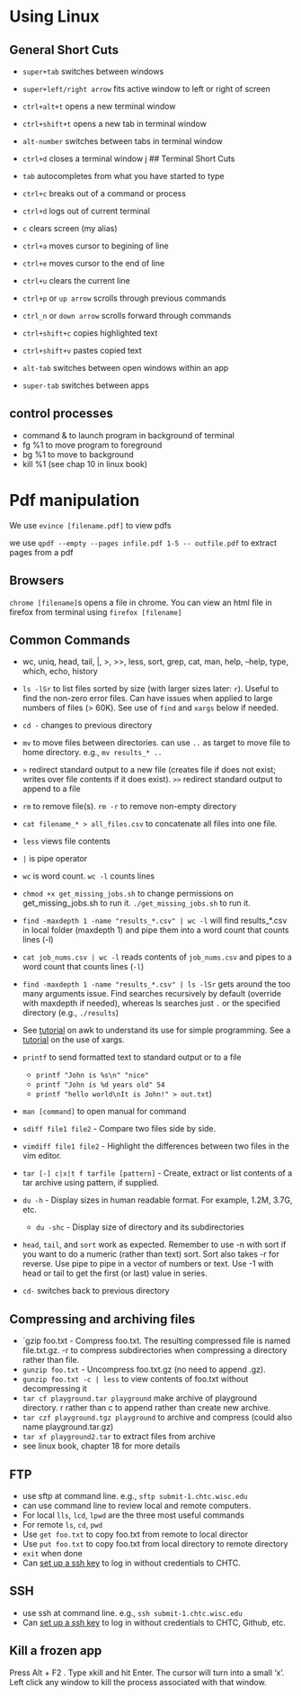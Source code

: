 # Using Linux

## General Short Cuts

- `super+tab` switches between windows
- `super+left/right arrow` fits active window to left or right of screen
- `ctrl+alt+t` opens a new terminal window
- `ctrl+shift+t` opens a new tab in terminal window
- `alt-number` switches between tabs in terminal window
- `ctrl+d` closes a terminal window
j
## Terminal Short Cuts

- `tab` autocompletes from what you have started to type
- `ctrl+c` breaks out of a command or process
- `ctrl+d` logs out of current terminal
- `c` clears screen (my alias)
- `ctrl+a` moves cursor to begining of line
- `ctrl+e` moves cursor to the end of line
- `ctrl+u` clears the current line
- `ctrl+p` or `up arrow` scrolls through previous commands
- `ctrl_n` or `down arrow` scrolls forward through commands
- `ctrl+shift+c` copies highlighted text
- `ctrl+shift+v` pastes copied text
- `alt-tab` switches between open windows within an app
- `super-tab` switches between apps

## control processes

- command & to launch program in background of terminal
- fg %1 to move program to foreground
- bg %1 to move to background
- kill %1 (see chap 10 in linux book)

# Pdf manipulation

We use `evince [filename.pdf]` to view pdfs

we use `qpdf --empty --pages infile.pdf 1-5 -- outfile.pdf` to extract pages from a pdf



## Browsers 

`chrome [filename]`s opens a file in chrome.
You can view an html file in firefox from terminal using `firefox [filename]`

## Common Commands

- wc, uniq, head, tail, |, >, >>, less, sort, grep, cat, man, help, --help, type, which, echo, history

- `ls -lSr` to list files sorted by size (with larger sizes later: `r`). Useful to find the non-zero error files. Can have issues when applied to large numbers of files (> 60K). See use of `find` and `xargs` below if needed.

- `cd -` changes to previous directory

- `mv` to move files between directories. can use `..` as target to move file to home directory. e.g., `mv results_* ..`

- `>` redirect standard output to a new file (creates file if does not exist; writes over file contents if it does exist). `>>` redirect standard output to append to a file

- `rm` to remove file(s). `rm -r` to remove non-empty directory

- `cat filename_* > all_files.csv` to concatenate all files into one file.

- `less` views file contents

- `|` is pipe operator

- `wc` is word count.  `wc -l` counts lines

- `chmod +x get_missing_jobs.sh` to change permissions on get_missing_jobs.sh to run it. `./get_missing_jobs.sh` to run it.

- `find -maxdepth 1 -name "results_*.csv" | wc -l` will find results_*.csv in local folder (maxdepth 1) and pipe them into a word count that counts lines (-l)

- `cat job_nums.csv | wc -l` reads contents of `job_nums.csv` and pipes to a word count that counts lines (`-l`)

- `find -maxdepth 1 -name "results_*.csv" | ls -lSr` gets around the too many arguments issue.  Find searches recursively by default (override with maxdepth if needed), whereas ls searches just `.` or the specified directory (e.g., `./results`)

- See [tutorial](https://linuxhandbook.com/awk-command-tutorial/) on awk to understand its use for simple programming. See a [tutorial](https://shapeshed.com/unix-xargs/) on the use of xargs.

- `printf` to send formatted text to standard output or to a file
   - `printf "John is %s\n" "nice"`
   - `printf "John is %d years old" 54`
   - `printf "hello world\nIt is John!" > out.txt`)

- `man [command]` to open manual for command

- `sdiff file1 file2` - Compare two files side by side. 
- `vimdiff file1 file2` - Highlight the differences between two files in the vim editor.
- `tar [-] c|x|t f tarfile [pattern]` - Create, extract or list contents of a tar archive using pattern, if supplied.
- `du -h` - Display sizes in human readable format. For example, 1.2M, 3.7G, etc.
  - `du -shc` - Display size of directory and its subdirectories

- `head`, `tail`, and `sort` work as expected.  Remember to use -n with sort if you want to do a numeric (rather than text) sort.  Sort also takes -r for reverse.  Use pipe to pipe in a vector of numbers or text.  Use -1 with head or tail to get the first (or last) value in series.

- `cd-` switches back to previous directory

## Compressing and archiving files

- `gzip foo.txt - Compress foo.txt. The resulting compressed file is named file.txt.gz.  -r to compress subdirectories when compressing a directory rather than file.
- `gunzip foo.txt` - Uncompress foo.txt.gz (no need to append .gz).
- `gunzip foo.txt -c | less` to view contents of foo.txt without decompressing it
- `tar cf playground.tar playground` make archive of playground directory.  r rather than c to append rather than create new archive.
- `tar czf playground.tgz playground` to archive and compress (could also name playground.tar.gz)
- `tar xf playground2.tar` to extract files from archive
- see linux book, chapter 18 for more details

## FTP

- use sftp at command line.  e.g., `sftp submit-1.chtc.wisc.edu`
- can use command line to review local and remote computers.
- For local `lls`, `lcd`, `lpwd` are the three most useful commands
- For remote `ls`, `cd`, `pwd`
- Use `get foo.txt` to copy foo.txt from remote to local director
- Use `put foo.txt` to copy foo.txt from local directory to remote directory
- `exit` when done
- Can [set up a ssh key](https://www.unixtutorial.org/how-to-generate-ed25519-ssh-key/) to log in without credentials to CHTC.

## SSH

- use ssh at command line.  e.g., `ssh submit-1.chtc.wisc.edu`
- Can [set up a ssh key](https://jjcurtin.github.io/docs_arc/linux_install.html#creating-ssh-passkeys) to log in without credentials to CHTC, Github, etc.

## Kill a frozen app

Press Alt + F2 . Type xkill and hit Enter. The cursor will turn into a small 'x'. Left click any window to kill the process associated with that window. 


